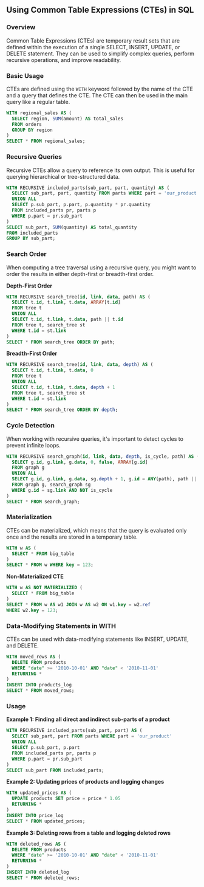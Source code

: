 ## Using Common Table Expressions (CTEs) in SQL

### Overview

Common Table Expressions (CTEs) are temporary result sets that are defined within the execution of a single SELECT, INSERT, UPDATE, or DELETE statement. They can be used to simplify complex queries, perform recursive operations, and improve readability.

### Basic Usage

CTEs are defined using the `WITH` keyword followed by the name of the CTE and a query that defines the CTE. The CTE can then be used in the main query like a regular table.

```sql
WITH regional_sales AS (
  SELECT region, SUM(amount) AS total_sales
  FROM orders
  GROUP BY region
)
SELECT * FROM regional_sales;
```

### Recursive Queries

Recursive CTEs allow a query to reference its own output. This is useful for querying hierarchical or tree-structured data.

```sql
WITH RECURSIVE included_parts(sub_part, part, quantity) AS (
  SELECT sub_part, part, quantity FROM parts WHERE part = 'our_product'
  UNION ALL
  SELECT p.sub_part, p.part, p.quantity * pr.quantity
  FROM included_parts pr, parts p
  WHERE p.part = pr.sub_part
)
SELECT sub_part, SUM(quantity) AS total_quantity
FROM included_parts
GROUP BY sub_part;
```

### Search Order

When computing a tree traversal using a recursive query, you might want to order the results in either depth-first or breadth-first order.

**Depth-First Order**

```sql
WITH RECURSIVE search_tree(id, link, data, path) AS (
  SELECT t.id, t.link, t.data, ARRAY[t.id]
  FROM tree t
  UNION ALL
  SELECT t.id, t.link, t.data, path || t.id
  FROM tree t, search_tree st
  WHERE t.id = st.link
)
SELECT * FROM search_tree ORDER BY path;
```

**Breadth-First Order**

```sql
WITH RECURSIVE search_tree(id, link, data, depth) AS (
  SELECT t.id, t.link, t.data, 0
  FROM tree t
  UNION ALL
  SELECT t.id, t.link, t.data, depth + 1
  FROM tree t, search_tree st
  WHERE t.id = st.link
)
SELECT * FROM search_tree ORDER BY depth;
```

### Cycle Detection

When working with recursive queries, it's important to detect cycles to prevent infinite loops.

```sql
WITH RECURSIVE search_graph(id, link, data, depth, is_cycle, path) AS (
  SELECT g.id, g.link, g.data, 0, false, ARRAY[g.id]
  FROM graph g
  UNION ALL
  SELECT g.id, g.link, g.data, sg.depth + 1, g.id = ANY(path), path || g.id
  FROM graph g, search_graph sg
  WHERE g.id = sg.link AND NOT is_cycle
)
SELECT * FROM search_graph;
```

### Materialization

CTEs can be materialized, which means that the query is evaluated only once and the results are stored in a temporary table.

```sql
WITH w AS (
  SELECT * FROM big_table
)
SELECT * FROM w WHERE key = 123;
```

**Non-Materialized CTE**

```sql
WITH w AS NOT MATERIALIZED (
  SELECT * FROM big_table
)
SELECT * FROM w AS w1 JOIN w AS w2 ON w1.key = w2.ref
WHERE w2.key = 123;
```

### Data-Modifying Statements in WITH

CTEs can be used with data-modifying statements like INSERT, UPDATE, and DELETE.

```sql
WITH moved_rows AS (
  DELETE FROM products
  WHERE "date" >= '2010-10-01' AND "date" < '2010-11-01'
  RETURNING *
)
INSERT INTO products_log
SELECT * FROM moved_rows;
```

### Usage

**Example 1: Finding all direct and indirect sub-parts of a product**

```sql
WITH RECURSIVE included_parts(sub_part, part) AS (
  SELECT sub_part, part FROM parts WHERE part = 'our_product'
  UNION ALL
  SELECT p.sub_part, p.part
  FROM included_parts pr, parts p
  WHERE p.part = pr.sub_part
)
SELECT sub_part FROM included_parts;
```

**Example 2: Updating prices of products and logging changes**

```sql
WITH updated_prices AS (
  UPDATE products SET price = price * 1.05
  RETURNING *
)
INSERT INTO price_log
SELECT * FROM updated_prices;
```

**Example 3: Deleting rows from a table and logging deleted rows**

```sql
WITH deleted_rows AS (
  DELETE FROM products
  WHERE "date" >= '2010-10-01' AND "date" < '2010-11-01'
  RETURNING *
)
INSERT INTO deleted_log
SELECT * FROM deleted_rows;
```
